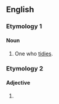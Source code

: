 ==English==

===Etymology 1===
{{affix|en|tidy|-er|id2=agent noun}}

====Noun====
{{en-noun}}

# One who [[tidy|tidies]].

===Etymology 2===
{{nonlemma}}

====Adjective====
{{head|en|comparative adjective}}

# {{en-comparative of|tidy}}